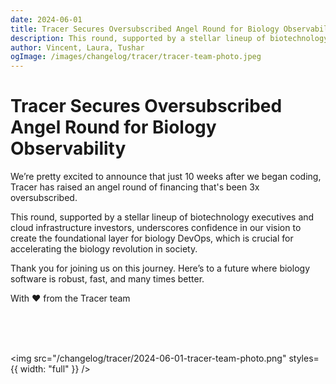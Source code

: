 ```yaml
---
date: 2024-06-01
title: Tracer Secures Oversubscribed Angel Round for Biology Observability
description: This round, supported by a stellar lineup of biotechnology executives and cloud infrastructure investors, underscores confidence in our vision to create the foundational layer for biology DevOps, which is crucial for accelerating the biology revolution in society
author: Vincent, Laura, Tushar
ogImage: /images/changelog/tracer/tracer-team-photo.jpeg
---
```


# Tracer Secures Oversubscribed Angel Round for Biology Observability

We’re pretty excited to announce that just 10 weeks after we began coding, Tracer
has raised an angel round of financing that's been 3x oversubscribed.

This round, supported by a stellar lineup of biotechnology executives and cloud infrastructure investors, underscores confidence in our vision to create the foundational layer for biology DevOps, which is crucial for accelerating the biology revolution in society.

Thank you for joining us on this journey. Here’s to a future where biology software is robust, fast, and many times better.

With ❤ from the Tracer team

<br />
<br />
<br />

<img
  src="/changelog/tracer/2024-06-01-tracer-team-photo.png"
  styles={{ width: "full" }}
/>
